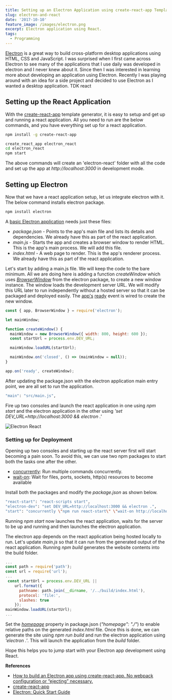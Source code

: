 ```yaml
---
title: Setting up an Electron Application using create-react-app Template
slug: electron-and-react
date: '2017-10-10'
feature_image: /images/electron.png
excerpt: Electron application using React.
tags:
  - Programming
---
```

[Electron](https://electron.atom.io/) is a great way to build cross-platform desktop applications using HTML, CSS and JavaScript. I was surprised when I first came across Electron to see many of the applications that I use daily was developed in electron and I never knew about it. Since then I was interested in learning more about developing an application using Electron. Recently I was playing around with an idea for a side project and decided to use Electron as I wanted a desktop application. TDK react

## Setting up the React Application

With the [create-react-app](https://github.com/facebookincubator/create-react-app) template generator, it is easy to setup and get up and running a react application. All you need to run are the below commands, and you have everything set up for a react application.

```bash
npm install -g create-react-app

create_react_app electron_react
cd electron_react
npm start

```

The above commands will create an 'electron-react' folder with all the code and set up the app at _http://localhost:3000_ in development mode.

## Setting up Electron

Now that we have a react application setup, let us integrate electron with it. The below command installs electron package.

```bash
npm install electron

```

A [basic Electron application](https://github.com/electron/electron-quick-start) needs just these files:

-   _package.json_ - Points to the app's main file and lists its details and dependencies. We already have this as part of the react application.
-   _main.js_ - Starts the app and creates a browser window to render HTML. This is the app's main process. We will add this file.
-   _index.html_ - A web page to render. This is the app's renderer process. We already have this as part of the react application.

Let's start by adding a main.js file. We will keep the code to the bare minimum. All we are doing here is adding a function _createWindow_ which uses _[BrowserWindow](https://electron.atom.io/docs/api/browser-window/)_ from the electron package, to create a new window instance. The window loads the development server URL. We will modify this URL later to run independently without a hosted server so that it can be packaged and deployed easily. The [app's](https://electron.atom.io/docs/api/app/) [ready](https://electron.atom.io/docs/api/app/#event-ready) event is wired to create the new window.

```js
const { app, BrowserWindow } = require('electron');

let mainWindow;

function createWindow() {
  mainWindow = new BrowserWindow({ width: 800, height: 600 });
  const startUrl = process.env.DEV_URL;

  mainWindow.loadURL(startUrl);

  mainWindow.on('closed', () => (mainWindow = null));
}

app.on('ready', createWindow);

```

After updating the package.json with the electron application main entry point, we are all set to run the application.

```bash
"main": "src/main.js",

```

Fire up two consoles and launch the react application in one using _npm start_ and the electron application in the other using _'set DEV\_URL=http://localhost:3000 && electron .'_

![Electron React](/images/electron_react.png)

### Setting up for Deployment

Opening up two consoles and starting up the react server first will start becoming a pain soon. To avoid this, we can use two npm packages to start both the tasks one after the other.

-   [concurrently](https://www.npmjs.com/package/concurrently): Run multiple commands concurrently.
-   [wait-on](https://www.npmjs.com/package/wait-on): Wait for files, ports, sockets, http(s) resources to become available

Install both the packages and modify the _package.json_ as shown below.

```bash
"react-start": "react-scripts start",
"electron-dev": "set DEV_URL=http://localhost:3000 && electron .",
"start": "concurrently \"npm run react-start\" \"wait-on http://localhost:3000/ && npm run electron-dev\""

```

Running _npm start_ now launches the react application, waits for the server to be up and running and then launches the electron application.

The electron app depends on the react application being hosted locally to run. Let's update _main.js_ so that it can run from the generated output of the react application. Running _npm build_ generates the website contents into the build folder.

```js
...
const path = require('path');
const url = require('url');
...
 const startUrl = process.env.DEV_URL ||
    url.format({
      pathname: path.join(__dirname, '/../build/index.html'),
      protocol: 'file:',
      slashes: true
    });
mainWindow.loadURL(startUrl);
...

```

Set the _[homepage](https://github.com/facebookincubator/create-react-app/blob/master/packages/react-scripts/template/README.md#building-for-relative-paths)_ property in package.json (_"homepage": "./"_) to enable relative paths on the generated _index.html_ file. Once this is done, we can generate the site using _npm run build_ and run the electron application using _'electron .'_. This will launch the application from the _build_ folder.

Hope this helps you to jump start with your Electron app development using React.

**References**

-   [How to build an Electron app using create-react-app. No webpack configuration or “ejecting” necessary.](https://medium.freecodecamp.org/building-an-electron-application-with-create-react-app-97945861647c)
-   [create-react-app](https://github.com/facebookincubator/create-react-app)
-   [Electron: Quick Start Guide](https://github.com/electron/electron-quick-start)
